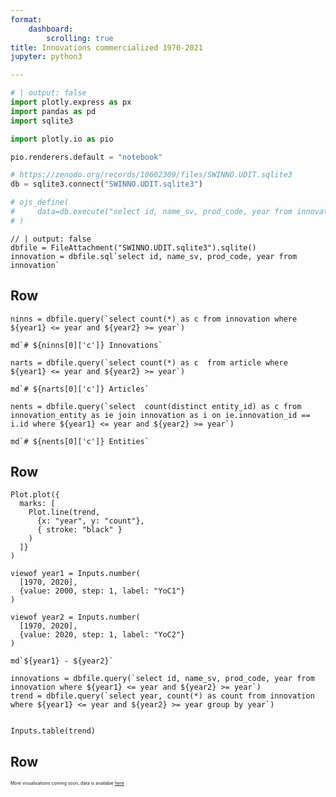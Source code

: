 ```yaml
---
format:
    dashboard:
        scrolling: true
title: Innovations commercialized 1970-2021
jupyter: python3

---
```



```python
# | output: false
import plotly.express as px
import pandas as pd
import sqlite3

import plotly.io as pio

pio.renderers.default = "notebook"

# https://zenodo.org/records/10602309/files/SWINNO.UDIT.sqlite3
db = sqlite3.connect("SWINNO.UDIT.sqlite3")

# ojs_define(
#     data=db.execute("select id, name_sv, prod_code, year from innovation").fetchall()
# )

```

```ojs
// | output: false
dbfile = FileAttachment("SWINNO.UDIT.sqlite3").sqlite()
innovation = dbfile.sql`select id, name_sv, prod_code, year from innovation`
```


<!-- This Comment  is integral to the formatting.-->

## Row {height=100px}

```ojs
ninns = dbfile.query(`select count(*) as c from innovation where ${year1} <= year and ${year2} >= year`)

md`# ${ninns[0]['c']} Innovations`
```

```ojs
narts = dbfile.query(`select count(*) as c  from article where ${year1} <= year and ${year2} >= year`)

md`# ${narts[0]['c']} Articles`
```

```ojs
nents = dbfile.query(`select  count(distinct entity_id) as c from innovation_entity as ie join innovation as i on ie.innovation_id == i.id where ${year1} <= year and ${year2} >= year`)

md`# ${nents[0]['c']} Entities`
```



## Row {height=400px}

```ojs

Plot.plot({
  marks: [
    Plot.line(trend,
      {x: "year", y: "count"},
      { stroke: "black" }
    )
  ]}
)

```


```ojs
viewof year1 = Inputs.number(
  [1970, 2020],
  {value: 2000, step: 1, label: "YoC1"}
)

viewof year2 = Inputs.number(
  [1970, 2020],
  {value: 2020, step: 1, label: "YoC2"}
)

md`${year1} - ${year2}`

innovations = dbfile.query(`select id, name_sv, prod_code, year from innovation where ${year1} <= year and ${year2} >= year`)
trend = dbfile.query(`select year, count(*) as count from innovation where ${year1} <= year and ${year2} >= year group by year`)


```

```ojs
Inputs.table(trend)
```


## Row {height=3%}

::: {.card  style="font-size: 50%;"}

More visualisations coming soon, data is availabie [here](https://www.lusem.lu.se/economic-history/databases/swinno)

:::
